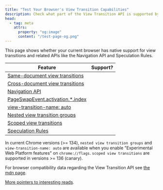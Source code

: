 ```yaml
---
title: "Test Your Browser's View Transition Capabilities"
description: Check what part of the View Transition API is supported by your browser
head:
  - tag: meta
    attrs:
      property: "og:image"
      content: "/test-page-og.png"
---
```



<TestPage />

This page shows whether your current browser has native support for view transitions and related APIs like the Navigation API and Speculation Rules.

| Feature                                                                                                      | Support?          |
| ------------------------------------------------------------------------------------------------------------ | ----------------- |
| [Same-document view transitions](https://drafts.csswg.org/css-view-transitions-1)                            | <span id="sdvt"/> |
| [Cross-document view transitions](https://drafts.csswg.org/css-view-transitions-2)                           | <span id="cdvt"/> |
| [Navigation API](https://developer.mozilla.org/en-US/docs/Web/API/Navigation_API)                            | <span id="nav"/>  |
| [PageSwapEvent.activation.\*.index](https://drafts.csswg.org/css-view-transitions-2/#old-doc-event)          | <span id="idx"/>  |
| [view-transition-name: auto](https://drafts.csswg.org/css-view-transitions-2/#additions-to-vt-name)          | <span id="vtna"/> |
| [Nested view transition groups](https://drafts.csswg.org/css-view-transitions-2/#view-transition-group-prop) | <span id="vtg"/>  |
| [Scoped view transitions](https://github.com/WICG/view-transitions/blob/main/scoped-transitions.md)          | <span id="svt"/>  |
| [Speculation Rules](https://developer.mozilla.org/en-US/docs/Web/API/Speculation_Rules_API)                  | <span id="spec"/> |

In current Chrome versions (>= 134), `nested view transition groups` and `view-transition-name: auto` are available when you enable "Experimental Web Platform features" on `chrome://flags`. `scoped view transitions` are supported in versions >= 136 (canary).

For browser compatibility data regarding the View Transition API see [the mdn page](https://developer.mozilla.org/en-US/docs/Web/API/View_Transitions_API#browser_compatibility).

[More pointers to interesting reads](/basics/api/#references).

<style>{`
	#sdvt,
	#cdvt,
	#nav,
	#svt,
	#rvt,
	#vtna,
	#vtg,
	#idx,
	#spec {
		&::before {
			content: 'Not supported';
		}
	}

	:root[sdvt] #sdvt,
	:root[cdvt] #cdvt,
	:root[nav] #nav,
	:root[svt] #svt,
	:root[rvt] #rvt,
	:root[vtg] #vtg,
	:root[vtna] #vtna,
	:root[idx] #idx,
	:root[spec] #spec
	 {
		&::before {
			content: 'Supported';
			background-color: lightgreen;
			color: black;
			display: inline-block;
			margin: auto;
			padding: 0.5ex 1ex;
			width: 100%;
		}
	}
`}</style>
